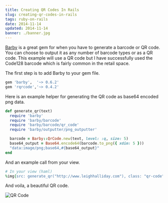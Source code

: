 ```yaml
---
title: Creating QR Codes In Rails
slug: creating-qr-codes-in-rails
tags: ruby-on-rails
date: 2014-11-14
updated: 2014-11-14
banner: ./banner.jpg
---
```



[Barby](https://rubygems.org/gems/barby) is a great gem for when you have to generate a barcode or QR code. You can choose to output it as any number of barcode types or as a QR code. This example will use a QR code but I have successfully used the Code128 barcode which is fairly common in the retail space.

The first step is to add Barby to your gem file.

```ruby
gem 'barby',  '~> 0.6.2'
gem 'rqrcode','~> 0.4.2'
```

Here is an example helper for generating the QR code as base64 encoded png data.

```ruby
def generate_qr(text)
  require 'barby'
  require 'barby/barcode'
  require 'barby/barcode/qr_code'
  require 'barby/outputter/png_outputter'

  barcode = Barby::QrCode.new(text, level: :q, size: 5)
  base64_output = Base64.encode64(barcode.to_png({ xdim: 5 }))
  "data:image/png;base64,#{base64_output}"
end
```

And an example call from your view.

```ruby
# In your view (haml)
%img{src: generate_qr("http://www.leighhalliday.com"), class: "qr-code"}
```

And voila, a beautiful QR code.

<img src={QRCode} alt="QR Code" />
